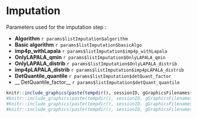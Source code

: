 # Imputation 
       
Parameters used for the imputation step :

* __Algorithm__ `r params$listImputation$algorithm`
* __Basic algorithm__ `r params$listImputation$basicAlgo`
* __imp4p_withLapala__ `r params$listImputation$imp4p_withLapala`
* __OnlyLAPALA_qmin__ `r params$listImputation$OnlyLAPALA_qmin`
* __OnlyLAPALA_distrib__ `r params$listImputation$OnlyLAPALA_distrib`
* __imp4pLAPALA_distrib__ `r params$listImputation$imp4pLAPALA_distrib`
* __DetQuantile_quantile__ `r params$listImputation$detQuant_factor`
* __ DetQuantile_factor__ `r params$listImputation$detQuant_quantile`

```r
knitr::include_graphics(paste(tempdir(), sessionID, gGraphicsFilenames$MVtypePlot_BeforeImputation, sep="/"))
#knitr::include_graphics(paste(tempdir(), sessionID, gGraphicsFilenames$imageNA_BeforeImputation, sep="/"))
#knitr::include_graphics(paste(tempdir(), sessionID, gGraphicsFilenames$MVtypePlot_AfterImputation, sep="/"))
#knitr::include_graphics(paste(tempdir(), sessionID, gGraphicsFilenames$imageNA_AfterImputation, sep="/"))
```


